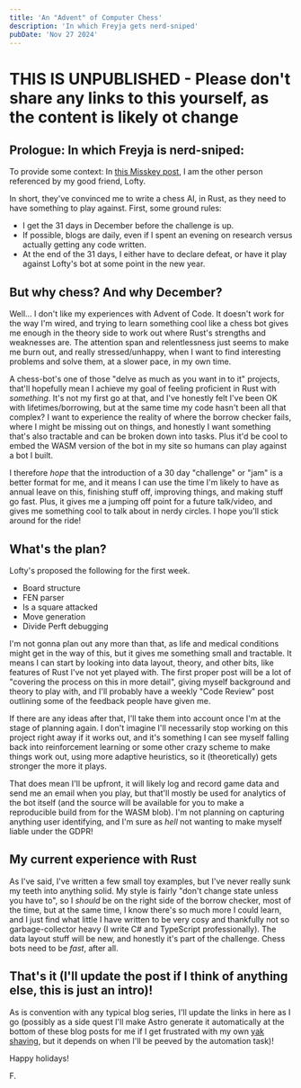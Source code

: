 ```yaml
---
title: 'An "Advent" of Computer Chess'
description: 'In which Freyja gets nerd-sniped'
pubDate: 'Nov 27 2024'
---
```


# THIS IS UNPUBLISHED - Please don't share any links to this yourself, as the content is likely ot change

## Prologue: In which Freyja is nerd-sniped:

To provide some context: In [this Misskey post](https://fieldprogrammable.gay/notes/9zwbx7c7lhc5009j), I am the other person referenced by my good friend, Lofty.

In short, they've convinced me to write a chess AI, in Rust, as they need to have something to play against. First, some ground rules:

* I get the 31 days in December before the challenge is up.
* If possible, blogs are daily, even if I spent an evening on research versus actually getting any code written.
* At the end of the 31 days, I either have to declare defeat, or have it play against Lofty's bot at some point in the new year.

## But why chess? And why December?

Well... I don't like my experiences with Advent of Code. It doesn't work for the way I'm wired, and trying to learn something cool like a chess bot gives me enough in the theory side to work out where Rust's strengths and weaknesses are. The attention span and relentlessness just seems to make me burn out, and really stressed/unhappy, when I want to find interesting problems and solve them, at a slower pace, in my own time.

A chess-bot's one of those "delve as much as you want in to it" projects, that'll hopefully mean I achieve my goal of feeling proficient in Rust with *something*. It's not my first go at that, and I've honestly felt I've been OK with lifetimes/borrowing, but at the same time my code hasn't been all that complex? I want to experience the reality of where the borrow checker fails, where I might be missing out on things, and honestly I want something that's also tractable and can be broken down into tasks. Plus it'd be cool to embed the WASM version of the bot in my site so humans can play against a bot I built.

I therefore *hope* that the introduction of a 30 day "challenge" or "jam" is a better format for me, and it means I can use the time I'm likely to have as annual leave on this, finishing stuff off, improving things, and making stuff go fast. Plus, it gives me a jumping off point for a future talk/video, and gives me something cool to talk about in nerdy circles. I hope you'll stick around for the ride!

## What's the plan?

Lofty's proposed the following for the first week. 

* Board structure
* FEN parser
* Is a square attacked
* Move generation
* Divide Perft debugging

I'm not gonna plan out any more than that, as life and medical conditions might get in the way of this, but it gives me something small and tractable. It means I can start by looking into data layout, theory, and other bits, like features of Rust I've not yet played with. The first proper post will be a lot of "covering the process on this in more detail", giving myself background and theory to play with, and I'll probably have a weekly "Code Review" post outlining some of the feedback people have given me.

If there are any ideas after that, I'll take them into account once I'm at the stage of planning again. I don't imagine I'll necessarily stop working on this project right away if it works out, and it's something I can see myself falling back into reinforcement learning or some other crazy scheme to make things work out, using more adaptive heuristics, so it (theoretically) gets stronger the more it plays.

That does mean I'll be upfront, it will likely log and record game data and send me an email when you play, but that'll mostly be used for analytics of the bot itself (and the source will be available for you to make a reproducible build from for the WASM blob). I'm not planning on capturing anything user identifying, and I'm sure as *hell* not wanting to make myself liable under the GDPR!

## My current experience with Rust

As I've said, I've written a few small toy examples, but I've never really sunk my teeth into anything solid. My style is fairly "don't change state unless you have to", so I *should* be on the right side of the borrow checker, most of the time, but at the same time, I know there's so much more I could learn, and I just find what little I have written to be very cosy and thankfully not so garbage-collector heavy (I write C# and TypeScript professionally). The data layout stuff will be new, and honestly it's part of the challenge. Chess bots need to be *fast*, after all.

## That's it (I'll update the post if I think of anything else, this is just an intro)!

As is convention with any typical blog series, I'll update the links in here as I go (possibly as a side quest I'll make Astro generate it automatically at the bottom of these blog posts for me if I get frustrated with my own [yak shaving](https://bsky.app/profile/freyjadomville.co.uk/post/3lbowtud3ok2s), but it depends on when I'll be peeved by the automation task)!

Happy holidays!

F.
